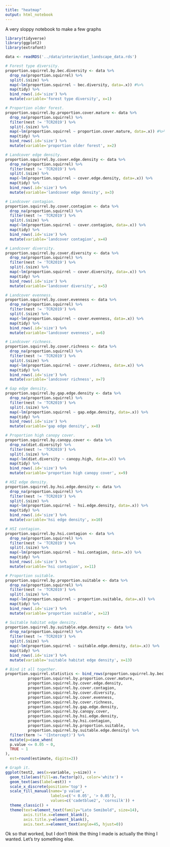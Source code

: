 ```yaml
---
title: "heatmap"
output: html_notebook
---
```


A very sloppy notebook to make a few graphs

```r
library(tidyverse)
library(ggplot2)
library(extrafont)

data <- readRDS('../data/interim/diet_landscape_data.rds')

# Forest type diversity.
proportion.squirrel.by.bec.diversity <- data %>% 
  drop_na(proportion.squirrel) %>% 
  split(.$size) %>% 
  map(~lm(proportion.squirrel ~ bec.diversity, data=.x)) #%>% 
  map(tidy) %>%
  bind_rows(.id='size') %>% 
  mutate(variable='forest type diversity', x=1)

# Proportion older forest.
proportion.squirrel.by.proportion.cover.mature <- data %>% 
  drop_na(proportion.squirrel) %>% 
  filter(nest != 'TCR2019') %>% 
  split(.$size) %>% 
  map(~lm(proportion.squirrel ~ proportion.cover.mature, data=.x)) #%>% 
  map(tidy) %>% 
  bind_rows(.id='size') %>% 
  mutate(variable='proportion older forest', x=2)

# Landcover edge density.
proportion.squirrel.by.cover.edge.density <- data %>% 
  drop_na(proportion.squirrel) %>% 
  filter(nest != 'TCR2019') %>% 
  split(.$size) %>% 
  map(~lm(proportion.squirrel ~ cover.edge.density, data=.x)) %>% 
  map(tidy) %>% 
  bind_rows(.id='size') %>% 
  mutate(variable='landcover edge density', x=3)

# Landcover contagion.
proportion.squirrel.by.cover.contagion <- data %>% 
  drop_na(proportion.squirrel) %>% 
  filter(nest != 'TCR2019') %>% 
  split(.$size) %>% 
  map(~lm(proportion.squirrel ~ cover.contagion, data=.x)) %>% 
  map(tidy) %>% 
  bind_rows(.id='size') %>% 
  mutate(variable='landcover contagion', x=4)

# Landcover diversity.
proportion.squirrel.by.cover.diversity <- data %>% 
  drop_na(proportion.squirrel) %>% 
  filter(nest != 'TCR2019') %>% 
  split(.$size) %>% 
  map(~lm(proportion.squirrel ~ cover.diversity, data=.x)) %>% 
  map(tidy) %>%
  bind_rows(.id='size') %>% 
  mutate(variable='landcover diversity', x=5)

# Landcover evenness.
proportion.squirrel.by.cover.evenness <- data %>% 
  drop_na(proportion.squirrel) %>% 
  filter(nest != 'TCR2019') %>% 
  split(.$size) %>% 
  map(~lm(proportion.squirrel ~ cover.evenness, data=.x)) %>% 
  map(tidy) %>% 
  bind_rows(.id='size') %>% 
  mutate(variable='landcover evenness', x=6)

# Landcover richness.
proportion.squirrel.by.cover.richness <- data %>% 
  drop_na(proportion.squirrel) %>% 
  filter(nest != 'TCR2019') %>% 
  split(.$size) %>% 
  map(~lm(proportion.squirrel ~ cover.richness, data=.x)) %>% 
  map(tidy) %>% 
  bind_rows(.id='size') %>% 
  mutate(variable='landcover richness', x=7)

# Gap edge density.
proportion.squirrel.by.gap.edge.density <- data %>% 
  drop_na(proportion.squirrel) %>% 
  filter(nest != 'TCR2019') %>% 
  split(.$size) %>% 
  map(~lm(proportion.squirrel ~ gap.edge.density, data=.x)) %>% 
  map(tidy) %>% 
  bind_rows(.id='size') %>% 
  mutate(variable='gap edge density', x=8)

# Proportion high canopy cover.
proportion.squirrel.by.canopy.cover <- data %>% 
  drop_na(diet.diversity) %>% 
  filter(nest != 'TCR2019') %>% 
  split(.$size) %>% 
  map(~lm(diet.diversity ~ canopy.high, data=.x)) %>% 
  map(tidy) %>% 
  bind_rows(.id='size') %>% 
  mutate(variable='proportion high canopy cover', x=9)

# HSI edge density.
proportion.squirrel.by.hsi.edge.density <- data %>% 
  drop_na(proportion.squirrel) %>% 
  filter(nest != 'TCR2019') %>% 
  split(.$size) %>% 
  map(~lm(proportion.squirrel ~ hsi.edge.density, data=.x)) %>% 
  map(tidy) %>% 
  bind_rows(.id='size') %>% 
  mutate(variable='hsi edge density', x=10)

# HSI contagion.
proportion.squirrel.by.hsi.contagion <- data %>% 
  drop_na(proportion.squirrel) %>% 
  filter(nest != 'TCR2019') %>% 
  split(.$size) %>% 
  map(~lm(proportion.squirrel ~ hsi.contagion, data=.x)) %>% 
  map(tidy) %>% 
  bind_rows(.id='size') %>% 
  mutate(variable='hsi contagion', x=11)

# Proportion suitable.
proportion.squirrel.by.proportion.suitable <- data %>% 
  drop_na(proportion.squirrel) %>% 
  filter(nest != 'TCR2019') %>% 
  split(.$size) %>% 
  map(~lm(proportion.squirrel ~ proportion.suitable, data=.x)) %>% 
  map(tidy) %>% 
  bind_rows(.id='size') %>% 
  mutate(variable='proportion suitable', x=12)

# Suitable habitat edge density.
proportion.squirrel.by.suitable.edge.density <- data %>% 
  drop_na(proportion.squirrel) %>% 
  filter(nest != 'TCR2019') %>% 
  split(.$size) %>% 
  map(~lm(proportion.squirrel ~ suitable.edge.density, data=.x)) %>% 
  map(tidy) %>% 
  bind_rows(.id='size') %>% 
  mutate(variable='suitable habitat edge density', x=13)

# Bind it all together.
proportion.squirrel.statistics <- bind_rows(proportion.squirrel.by.bec.diversity, 
          proportion.squirrel.by.proportion.cover.mature,
          proportion.squirrel.by.cover.edge.density,
          proportion.squirrel.by.cover.contagion,
          proportion.squirrel.by.cover.diversity,
          proportion.squirrel.by.cover.evenness,
          proportion.squirrel.by.cover.richness,
          proportion.squirrel.by.gap.edge.density,
          proportion.squirrel.by.canopy.cover,
          proportion.squirrel.by.hsi.edge.density,
          proportion.squirrel.by.hsi.contagion,
          proportion.squirrel.by.proportion.suitable,
          proportion.squirrel.by.suitable.edge.density) %>% 
  filter(term != '(Intercept)') %>% 
  mutate(p=case_when(
  p.value <= 0.05 ~ 0,
  TRUE ~ 1
),
  est=round(estimate, digits=2))

# Graph it.
ggplot(test2, aes(x=variable, y=size)) +
  geom_tile(aes(fill=as.factor(p)), color='white') +
  geom_text(aes(label=est)) +
  scale_x_discrete(position='top') +
  scale_fill_manual(name='p value', 
                    labels=c('< 0.05', '> 0.05'),
                    values=c('cadetblue2', 'cornsilk')) +
  theme_classic() +
  theme(text=element_text(family="Lato Semibold", size=14),
        axis.title.x=element_blank(),
        axis.title.y=element_blank(),
        axis.text.x=element_text(angle=45, hjust=0))
```

Ok so that worked, but I don't think the thing I made is actually the thing I wanted. Let's try something else.
